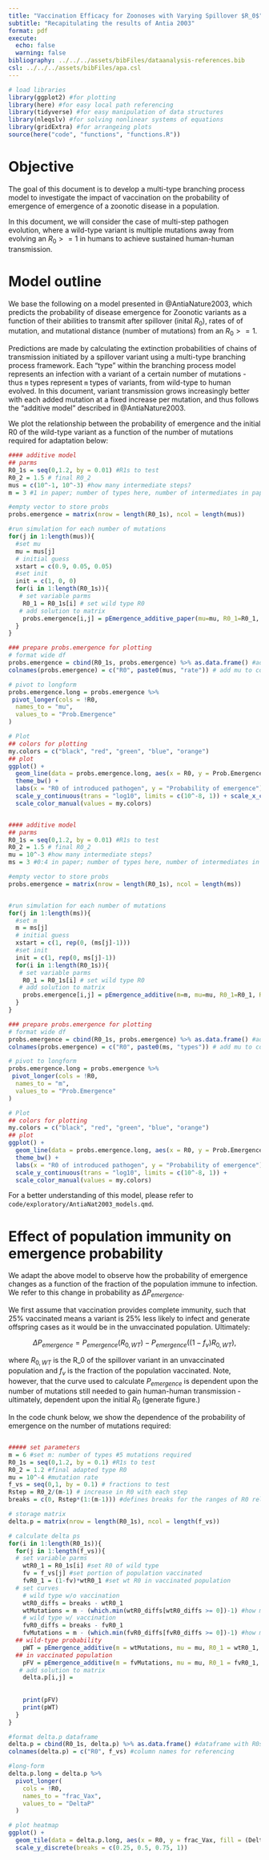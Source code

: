 ```yaml
---
title: "Vaccination Efficacy for Zoonoses with Varying Spillover $R_0$"
subtitle: "Recapitulating the results of Antia 2003"
format: pdf
execute:
  echo: false
  warning: false
bibliography: ../../../assets/bibFiles/dataanalysis-references.bib
csl: ../../../assets/bibFiles/apa.csl
---
```


```r
# load libraries 
library(ggplot2) #for plotting
library(here) #for easy local path referencing
library(tidyverse) #for easy manipulation of data structures
library(nleqslv) #for solving nonlinear systems of equations
library(gridExtra) #for arrangeing plots
source(here("code", "functions", "functions.R"))

```

# Objective

The goal of this document is to develop a multi-type branching process model to investigate the impact of vaccination on the probability of emergence of emergence of a zoonotic disease in a population.

In this document, we will consider the case of multi-step pathogen evolution, where a wild-type variant is multiple mutations away from evolving an $R_0 >= 1$ in humans to achieve sustained human-human transmission.

# Model outline

We base the following on a model presented in @AntiaNature2003, which predicts the probability of disease emergence for Zoonotic variants as a function of their abilities to transmit after spillover (inital $R_0$), rates of of mutation, and mutational distance (number of mutations) from an $R_0 >= 1$.

Predictions are made by calculating the extinction probabilities of chains of transmission initiated by a spillover variant using a multi-type branching process framework. Each "type" within the branching process model represents an infection with a variant of a certain number of mutations - thus `m` types represent `m` types of variants, from wild-type to human evolved. In this document, variant transmission grows increasingly better with each added mutation at a fixed increase per mutation, and thus follows the "additive model" described in @AntiaNature2003.

We plot the relationship between the probability of emergence and the initial R0 of the wild-type variant as a function of the number of mutations required for adaptation below: 


```r
#### additive model
## parms 
R0_1s = seq(0,1.2, by = 0.01) #R1s to test
R0_2 = 1.5 # final R0_2
mus = c(10^-1, 10^-3) #how many intermediate steps?
m = 3 #1 in paper; number of types here, number of intermediates in paper

#empty vector to store probs
probs.emergence = matrix(nrow = length(R0_1s), ncol = length(mus))

#run simulation for each number of mutations
for(j in 1:length(mus)){
  #set mu 
  mu = mus[j] 
  # initial guess
  xstart = c(0.9, 0.05, 0.05)
  #set init
  init = c(1, 0, 0)
  for(i in 1:length(R0_1s)){
   # set variable parms
    R0_1 = R0_1s[i] # set wild type R0
   # add solution to matrix
    probs.emergence[i,j] = pEmergence_additive_paper(mu=mu, R0_1=R0_1, R0_2=R0_2, xstart=xstart, init=init)
  }
}

### prepare probs.emergence for plotting
# format wide df
probs.emergence = cbind(R0_1s, probs.emergence) %>% as.data.frame() #add R01_s column and format as df
colnames(probs.emergence) = c("R0", paste0(mus, "rate")) # add mu to columns

# pivot to longform 
probs.emergence.long = probs.emergence %>%
 pivot_longer(cols = !R0,
  names_to = "mu",
  values_to = "Prob.Emergence"
)

# Plot
## colors for plotting
my.colors = c("black", "red", "green", "blue", "orange")
## plot
ggplot() + 
  geom_line(data = probs.emergence.long, aes(x = R0, y = Prob.Emergence, group = mu, col = mu)) +
  theme_bw() +
  labs(x = "R0 of introduced pathogen", y = "Probability of emergence") +
  scale_y_continuous(trans = "log10", limits = c(10^-8, 1)) + scale_x_continuous(limits = c(0,1)) +
  scale_color_manual(values = my.colors)



```

```r
#### additive model
## parms 
R0_1s = seq(0,1.2, by = 0.01) #R1s to test
R0_2 = 1.5 # final R0_2
mu = 10^-3 #how many intermediate steps?
ms = 3 #0:4 in paper; number of types here, number of intermediates in paper

#empty vector to store probs
probs.emergence = matrix(nrow = length(R0_1s), ncol = length(ms))


#run simulation for each number of mutations
for(j in 1:length(ms)){
  #set m 
  m = ms[j] 
  # initial guess
  xstart = c(1, rep(0, (ms[j]-1)))
  #set init
  init = c(1, rep(0, ms[j]-1))
  for(i in 1:length(R0_1s)){
   # set variable parms
    R0_1 = R0_1s[i] # set wild type R0
   # add solution to matrix
    probs.emergence[i,j] = pEmergence_additive(m=m, mu=mu, R0_1=R0_1, R0_2=R0_2, xstart=xstart, init=init)
  }
}

### prepare probs.emergence for plotting
# format wide df
probs.emergence = cbind(R0_1s, probs.emergence) %>% as.data.frame() #add R01_s column and format as df
colnames(probs.emergence) = c("R0", paste0(ms, "types")) # add mu to columns

# pivot to longform 
probs.emergence.long = probs.emergence %>%
 pivot_longer(cols = !R0,
  names_to = "m",
  values_to = "Prob.Emergence"
)

# Plot
## colors for plotting
my.colors = c("black", "red", "green", "blue", "orange")
## plot
ggplot() + 
  geom_line(data = probs.emergence.long, aes(x = R0, y = Prob.Emergence, group = m, col = m)) +
  theme_bw() +
  labs(x = "R0 of introduced pathogen", y = "Probability of emergence") +
  scale_y_continuous(trans = "log10", limits = c(10^-8, 1)) +
  scale_color_manual(values = my.colors)


```

For a better understanding of this model, please refer to `code/exploratory/AntiaNat2003_models.qmd`.

# Effect of population immunity on emergence probability

We adapt the above model to observe how the probability of emergence changes as a function of the fraction of the population immune to infection. We refer to this change in probability as $\Delta P_{emergence}$.

We first assume that vaccination provides complete immunity, such that 25% vaccinated means a variant is 25% less likely to infect and generate offspring cases as it would be in the unvaccinated population. Ultimately:

$$
\Delta P_{emergence} = P_{emergence}(R_{0,WT}) - P_{emergence}((1-f_v)R_{0,WT}),
$$

where $R_{0,WT}$ is the R_0 of the spillover variant in an unvaccinated population and $f_v$ is the fraction of the population vaccinated. Note, however, that the curve used to calculate $P_{emergence}$ is dependent upon the number of mutations still needed to gain human-human transmission - ultimately, dependent upon the initial $R_0$ (generate figure.)

In the code chunk below, we show the dependence of the probability of emergence on the number of mutations required:

```r



```












```r
##### set parameters
m = 6 #set m: number of types #5 mutations required
R0_1s = seq(0,1.2, by = 0.1) #R1s to test
R0_2 = 1.2 #final adapted type R0
mu = 10^-4 #mutation rate
f_vs = seq(0,1, by = 0.1) # fractions to test
Rstep = R0_2/(m-1) # increase in R0 with each step
breaks = c(0, Rstep*(1:(m-1))) #defines breaks for the ranges of R0 relevent for each variant, m-something mutations away from adaptation

# storage matrix 
delta.p = matrix(nrow = length(R0_1s), ncol = length(f_vs))

# calculate delta ps
for(i in 1:length(R0_1s)){
  for(j in 1:length(f_vs)){
  # set variable parms
    wtR0_1 = R0_1s[i] #set R0 of wild type
    fv = f_vs[j] #set portion of population vaccinated
    fvR0_1 = (1-fv)*wtR0_1 #set wt R0 in vaccinated population 
  # set curves
    # wild type w/o vaccination
    wtR0_diffs = breaks - wtR0_1
    wtMutations = m - (which.min(wtR0_diffs[wtR0_diffs >= 0])-1) #how many mutations away is the wtR0?
    # wild type w/ vaccination
    fvR0_diffs = breaks - fvR0_1
    fvMutations = m - (which.min(fvR0_diffs[fvR0_diffs >= 0])-1) #how many mutations away is the wtR0?
  ## wild-type probability
    pWT = pEmergence_additive(m = wtMutations, mu = mu, R0_1 = wtR0_1, R0_2 = R0_2, init = c(1, rep(0, (wtMutations-1))), xstart = c(1, rep(0, (wtMutations-1))), Rstep = Rstep) #note init and x start lengths depend on which #muts curve the r0 lands on
  ## in vaccinated population 
    pFV = pEmergence_additive(m = fvMutations, mu = mu, R0_1 = fvR0_1, R0_2 = R0_2, init = c(1, rep(0, (fvMutations-1))), xstart = c(1, rep(0, (fvMutations-1))), Rstep = Rstep) #note init and x start lengths depend on which #muts curve the r0 lands on
   # add solution to matrix
    delta.p[i,j] = 
    
    
    print(pFV)
    print(pWT)
  }
}

#format delta.p dataframe
delta.p = cbind(R0_1s, delta.p) %>% as.data.frame() #dataframe with R0s column
colnames(delta.p) = c("R0", f_vs) #column names for referencing
```





```r
#long-form 
delta.p.long = delta.p %>%
  pivot_longer(
    cols = !R0, 
    names_to = "frac_Vax",
    values_to = "DeltaP"
  )

# plot heatmap 
ggplot() + 
  geom_tile(data = delta.p.long, aes(x = R0, y = frac_Vax, fill = (DeltaP))) + 
  scale_y_discrete(breaks = c(0.25, 0.5, 0.75, 1))

```



